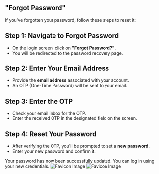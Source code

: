 ## "Forgot Password"

If you've forgotten your password, follow these steps to reset it:

## Step 1: Navigate to Forgot Password

- On the login screen, click on **"Forgot Password?"**.
- You will be redirected to the password recovery page.

## Step 2: Enter Your Email Address

- Provide the **email address** associated with your account.
- An OTP (One-Time Password) will be sent to your email.

## Step 3: Enter the OTP

- Check your email inbox for the OTP.
- Enter the received OTP in the designated field on the screen.

## Step 4: Reset Your Password

- After verifying the OTP, you'll be prompted to set a **new password**.
- Enter your new password and confirm it.

Your password has now been successfully updated. You can log in using your new credentials.
![Favicon Image](/images/forgotpassword.png)
![Favicon Image](/images/forgotpassword1.png)
